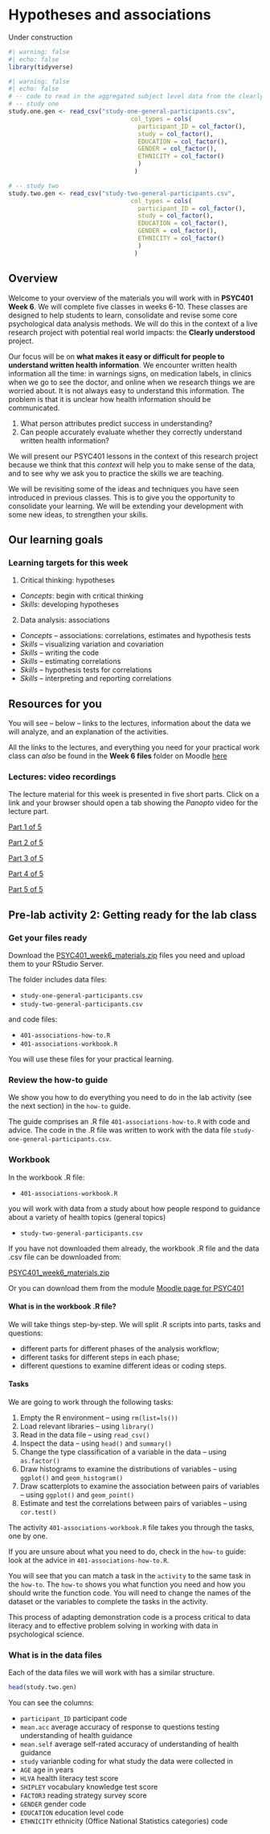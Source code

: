 # Hypotheses and associations {#sec-hypotheses-associations}

::: callout-warning
Under construction
:::

```r
#| warning: false
#| echo: false
library(tidyverse)
```

```r
#| warning: false
#| echo: false
# -- code to read in the aggregated subject level data from the clearly-understood data set
# -- study one
study.one.gen <- read_csv("study-one-general-participants.csv", 
                                  col_types = cols(
                                    participant_ID = col_factor(),
                                    study = col_factor(),
                                    EDUCATION = col_factor(),
                                    GENDER = col_factor(),
                                    ETHNICITY = col_factor()
                                    )
                                   )

# -- study two
study.two.gen <- read_csv("study-two-general-participants.csv", 
                                  col_types = cols(
                                    participant_ID = col_factor(),
                                    study = col_factor(),
                                    EDUCATION = col_factor(),
                                    GENDER = col_factor(),
                                    ETHNICITY = col_factor()
                                    )
                                   )
```

## Overview {#sec-associations-intro} 

Welcome to your overview of the materials you will work with in **PSYC401 Week 6**.
We will complete five classes in weeks 6-10.
These classes are designed to help students to learn, consolidate and revise some core psychological data analysis methods.
We will do this in the context of a live research project with potential real world impacts: the **Clearly understood** project.

Our focus will be on **what makes it easy or difficult for people to understand written health information**.
We encounter written health information all the time: in warnings signs, on medication labels, in clinics when we go to see the doctor, and online when we research things we are worried about.
It is not always easy to understand this information.
The problem is that it is unclear how health information should be communicated.

1. What person attributes predict success in understanding?
2. Can people accurately evaluate whether they correctly understand written health information?

We will present our PSYC401 lessons in the context of this research project because we think that this *context* will help you to make sense of the data, and to see why we ask you to practice the skills we are teaching.

We will be revisiting some of the ideas and techniques you have seen introduced in previous classes.
This is to give you the opportunity to consolidate your learning.
We will be extending your development with some new ideas, to strengthen your skills.

## Our learning goals {#sec-associations-learning-goals} 

### Learning targets for this week {#sec-associations-learning-goals-week6} 

1. Critical thinking: hypotheses

-   *Concepts*: begin with critical thinking
-   *Skills*: developing hypotheses

2. Data analysis: associations

-   *Concepts* -- associations: correlations, estimates and hypothesis tests
-   *Skills* -- visualizing variation and covariation
-   *Skills* -- writing the code
-   *Skills* -- estimating correlations
-   *Skills* -- hypothesis tests for correlations
-   *Skills* -- interpreting and reporting correlations

## Resources for you {#sec-associations-resources} 

You will see -- below -- links to the lectures, information about the data we will analyze, and an explanation of the activities.

All the links to the lectures, and everything you need for your practical work class can *also* be found in the **Week 6 files** folder on Moodle [here](https://modules.lancaster.ac.uk/course/view.php?id=40622#coursecontentcollapse7){target="_blank"}

### Lectures: video recordings

The lecture material for this week is presented in five short parts.
Click on a link and your browser should open a tab showing the *Panopto* video for the lecture part.

[Part 1 of 5](https://lancaster.cloud.panopto.eu/Panopto/Pages/Viewer.aspx?id=3e5f2ca1-fc6d-4e31-8f7c-af5000c9916f){target="_blank"}

[Part 2 of 5](https://lancaster.cloud.panopto.eu/Panopto/Pages/Viewer.aspx?id=9a10462c-e185-4069-b72a-af5000cc076a){target="_blank"}

[Part 3 of 5](https://lancaster.cloud.panopto.eu/Panopto/Pages/Viewer.aspx?id=1653a285-fa5b-45c4-a850-af5000d1c8d5){target="_blank"}

[Part 4 of 5](https://lancaster.cloud.panopto.eu/Panopto/Pages/Viewer.aspx?id=ca174423-d385-40d5-9068-af5000d60688){target="_blank"}

[Part 5 of 5](https://lancaster.cloud.panopto.eu/Panopto/Pages/Viewer.aspx?id=9d53628e-3133-43aa-b78f-af5000dc0d0b){target="_blank"}

<!-- ## Pre-lab activity 1 -->

<!-- In weeks 16-19, we will be working together on a research project to investigate how people vary in their response to health advice. -->
<!-- Completing the project involves collecting responses from PSYC122 students. -->
<!-- In our class activities, we can then analyze the data we collect. -->

<!-- To enter your responses, we invite you to complete a short survey. -->
<!-- You can complete the survey here (just click on the web address to get started): -->

<!-- [Complete the survey](https://lancasteruni.eu.qualtrics.com/jfe/form/SV_0ww8HHxx172TPJs){target="_blank"} -->

<!-- ### Survey information -->

<!-- The survey asks you to: -->

<!-- - complete some questions about who you are; -->
<!-- - and then answer some questions about what you know about some English words, about what you know about health matters, and about how you approach reading. -->

<!-- The survey then asks you to: -->

<!-- - read five short extracts from patient information leaflets about different kinds of health issue; -->
<!-- - respond to some multiple choice questions about each extract; -->
<!-- - and rate how well you think you understand the advice. -->

<!-- The survey should take about 20 minutes to complete. -->
<!-- Some people will take less time, and some people might take a little more time. -->

<!-- Taking part in the survey is **completely voluntary**. -->
<!-- You can stop at any time without completing the survey if you do not want to finish it. -->
<!-- If you do not want to do the survey, you can do an alternative activity (see below). -->

<!-- All responses will be recorded completely anonymously. -->

<!-- ## Pre-lab activity 1 alternative -->

<!-- If you do not want to complete the survey, we invite you to read the pre-registered research plan for the *PSYC122 health advice* research project. -->

<!-- [Read the project pre-registration](https://osf.io/p6fsc/){target="_blank"} -->

## Pre-lab activity 2: Getting ready for the lab class

### Get your files ready

Download the [PSYC401_week6_materials.zip](files/PSYC401_week6_materials.zip) files you need and upload them to your RStudio Server.

The folder includes data files:

- `study-one-general-participants.csv`
- `study-two-general-participants.csv`

and code files:

- `401-associations-how-to.R`
- `401-associations-workbook.R`

You will use these files for your practical learning.

### Review the how-to guide

We show you how to do everything you need to do in the lab activity (see the next section) in the `how-to` guide.

The guide comprises an .R file `401-associations-how-to.R` with code and advice.
The code in the .R file was written to work with the data file `study-one-general-participants.csv`.

<!-- In the video, I work my way through the R code, step-by-step, explaining what each line of code does. -->
<!-- Watching the video takes about 20 minutes. -->
<!-- It is completely optional but I have provided the video because students have told us they find it useful. -->

<!-- [Watch the how-to guide](https://dtu-panopto.lancs.ac.uk/Panopto/Pages/Viewer.aspx?id=fc290f97-5085-4b92-8870-ae3f01294230){target="_blank"} -->

### Workbook

In the workbook .R file:

- `401-associations-workbook.R`

you will work with data from a study about how people respond to guidance about a variety of health topics (general topics)

- `study-two-general-participants.csv`

If you have not downloaded them already, the workbook .R file and the data .csv file can be downloaded from:

[PSYC401_week6_materials.zip](files/PSYC401_week6_materials.zip)

Or you can download them from the module [Moodle page for PSYC401](https://modules.lancaster.ac.uk/course/view.php?id=40622#coursecontentcollapse7){target="_blank"}

#### What is in the workbook .R file?

We will take things step-by-step.
We will split .R scripts into parts, tasks and questions:  

- different parts for different phases of the analysis workflow;
- different tasks for different steps in each phase;
- different questions to examine different ideas or coding steps.

#### Tasks

We are going to work through the following tasks:

1. Empty the R environment -- using `rm(list=ls())`
2. Load relevant libraries -- using `library()`
3. Read in the data file -- using `read_csv()`
4. Inspect the data -- using `head()` and `summary()`
5. Change the type classification of a variable in the data -- using `as.factor()`
6. Draw histograms to examine the distributions of variables -- using `ggplot()` and `geom_histogram()`
7. Draw scatterplots to examine the association between pairs of variables -- using `ggplot()` and `geom_point()`
8. Estimate and test the correlations between pairs of variables -- using `cor.test()`

The activity `401-associations-workbook.R` file takes you through the tasks, one by one.

If you are unsure about what you need to do, check in the `how-to` guide: look at the advice in `401-associations-how-to.R`.

You will see that you can match a task in the `activity` to the same task in the `how-to`.
The `how-to` shows you what function you need and how you should write the function code.
You will need to change the names of the dataset or the variables to complete the tasks in the activity.

This process of adapting demonstration code is a process critical to data literacy and to effective problem solving in working with data in psychological science.

### What is in the data files

Each of the data files we will work with has a similar structure.
```r
head(study.two.gen)
```

You can see the columns:

- `participant_ID` participant code
- `mean.acc` average accuracy of response to questions testing understanding of health guidance
- `mean.self` average self-rated accuracy of understanding of health guidance
- `study` varianble coding for what study the data were collected in
- `AGE` age in years
- `HLVA` health literacy test score
- `SHIPLEY` vocabulary knowledge test score
- `FACTOR3` reading strategy survey score
- `GENDER` gender code
- `EDUCATION` education level code
- `ETHNICITY` ethnicity (Office National Statistics categories) code

<!-- ### Answers -->

<!-- You can download the answers version of the activity .R file [401-associations-workbook-answers.R](files/401-associations-workbook-answers.R) -->

<!-- The answers version will present my answers for questions, and some extra information where that is helpful. -->
















